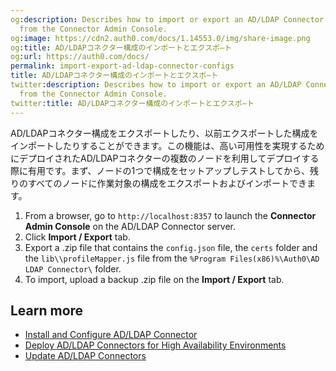 ```yaml
---
og:description: Describes how to import or export an AD/LDAP Connector configuration
  from the Connector Admin Console.
og:image: https://cdn2.auth0.com/docs/1.14553.0/img/share-image.png
og:title: AD/LDAPコネクター構成のインポートとエクスポ―ト
og:url: https://auth0.com/docs/
permalink: import-export-ad-ldap-connector-configs
title: AD/LDAPコネクター構成のインポートとエクスポ―ト
twitter:description: Describes how to import or export an AD/LDAP Connector configuration
  from the Connector Admin Console.
twitter:title: AD/LDAPコネクター構成のインポートとエクスポ―ト
---
```


AD/LDAPコネクター構成をエクスポートしたり、以前エクスポートした構成をインポートしたりすることができます。この機能は、高い可用性を実現するためにデプロイされたAD/LDAPコネクターの複数のノードを利用してデプロイする際に有用です。まず、ノードの1つで構成をセットアップしテストしてから、残りのすべてのノードに作業対象の構成をエクスポートおよびインポートできます。

1. From a browser, go to `http://localhost:8357` to launch the **Connector Admin Console** on the AD/LDAP Connector server.
2. Click **Import / Export** tab.
3. Export a .zip file that contains the `config.json` file, the `certs` folder and the `lib\\profileMapper.js` file from the `%Program Files(x86)%\Auth0\AD LDAP Connector\` folder.
4. To import, upload a backup .zip file on the **Import / Export** tab.

## Learn more

* [Install and Configure AD/LDAP Connector](/docs/authenticate/identity-providers/enterprise-identity-providers/active-directory-ldap/ad-ldap-connector/install-configure-ad-ldap-connector)
* [Deploy AD/LDAP Connectors for High Availability Environments](/docs/authenticate/identity-providers/enterprise-identity-providers/active-directory-ldap/ad-ldap-connector/ad-ldap-high-availability)
* [Update AD/LDAP Connectors](/docs/authenticate/identity-providers/enterprise-identity-providers/active-directory-ldap/ad-ldap-connector/update-ad-ldap-connectors)